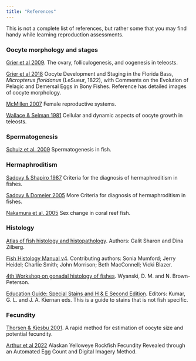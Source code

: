 ```yaml
---
title: "References"
---
```


This is not a complete list of references, but rather some that you may find handy while learning reproduction assessments.

### Oocyte morphology and stages

[Grier et al 2009](https://drive.google.com/file/d/1MJirlMNcLLaBZ9aURPMoeFdBtfHLGP0m/view?usp=sharing). The ovary, folliculogenesis, and oogenesis in teleosts.

[Grier et al 2018](https://drive.google.com/file/d/1eY4SvbUGQpgZLzZjjnm9TfnpWsyo-SEz/view?usp=sharing)  Oocyte Development and Staging in the Florida Bass, *Micropterus floridanus* (LeSueur, 1822), with Comments on the Evolution of Pelagic and Demersal Eggs in Bony Fishes. Reference has detailed images of oocyte morphology.

[McMillen 2007](https://drive.google.com/file/d/1mr4707-4xYwvHbjOXYGYBGFn-ECvmsd1/view?usp=sharing) Female reproductive systems.

[Wallace & Selman 1981](https://drive.google.com/file/d/17avAWpmcmOy8oz1s469RysmUQ3yCZ5K7/view?usp=sharing) Cellular and dynamic aspects of oocyte growth in teleosts.

### Spermatogenesis
[Schulz et al. 2009](https://drive.google.com/file/d/1t1tf9ZTSfjsHrVpTXzSXhWpf3wLJyFhO/view?usp=sharing) Spermatogenesis in fish.

### Hermaphroditism 
[Sadovy & Shapiro 1987](https://drive.google.com/file/d/1vPkSpAwjbB03KSUeUZ1b67WLiFhP8cdt/view?usp=sharing) Criteria for the diagnosis of hermaphroditism in fishes.

[Sadovy & Domeier 2005](https://drive.google.com/file/d/1sHJhoLrSeiru4rHr8Vf7hOajoOgSi_Zb/view?usp=drive_link) More Criteria for diagnosis of hermaphroditism in fishes.

[Nakamura et al. 2005](https://drive.google.com/file/d/1dhStmOWPnOMz65w2LBPF34qA55F-Jgvk/view?usp=sharing) Sex change in coral reef fish.

### Histology
[Atlas of fish histology and histopathology](https://studylib.net/doc/8727800/atlas-of-fish-histology-and-histopathology). Authors: Galit Sharon and Dina Zilberg.

[Fish Histology Manual v4](chrome-extension://efaidnbmnnnibpcajpcglclefindmkaj/https://trainingcenter.fws.gov/resources/course-resources/fish-histology/Fish_Histology_Manual_v4.pdf). Contributing authors: Sonia Mumford; Jerry Heidel; Charlie Smith; John Morrison; Beth MacConnell; Vicki Blazer.

[4th Workshop on gonadal histology of fishes](https://digital.csic.es/handle/10261/24937?locale=en). Wyanski, D. M. and N. Brown-Peterson. 

[Education Guide: Special Stains and H & E Second Edition](chrome-extension://efaidnbmnnnibpcajpcglclefindmkaj/https://www.agilent.com/cs/library/technicaloverviews/public/08066_special_stains_eduguide.pdf). Editors: Kumar, G. L. and J. A. Kiernan eds. This is a guide to stains that is not fish specific.

### Fecundity

[Thorsen & Kjesbu 2001](https://drive.google.com/file/d/1vKhqiiosk-aV25EX2Pn8jJchnSPQZyEo/view?usp=sharing). A rapid method for estimation of oocyte size and potential fecundity.

[Arthur et al 2022](https://drive.google.com/file/d/1abJgJZgJMMtTuVDMaBN-f3OAVCjN3OIJ/view?usp=sharing) Alaskan Yelloweye Rockfish Fecundity Revealed through an Automated Egg Count and Digital Imagery Method.